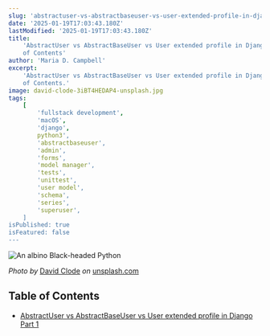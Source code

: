 ```yaml
---
slug: 'abstractuser-vs-abstractbaseuser-vs-user-extended-profile-in-django-table-of-contents'
date: '2025-01-19T17:03:43.180Z'
lastModified: '2025-01-19T17:03:43.180Z'
title:
    'AbstractUser vs AbstractBaseUser vs User extended profile in Django Table
    of Contents'
author: 'Maria D. Campbell'
excerpt:
    'AbstractUser vs AbstractBaseUser vs User extended profile in Django Table
    of Contents.'
image: david-clode-3iBT4HEDAP4-unsplash.jpg
tags:
    [
        'fullstack development',
        'macOS',
        'django',
        python3',
        'abstractbaseuser',
        'admin',
        'forms',
        'model manager',
        'tests',
        'unittest',
        'user model',
        'schema',
        'series',
        'superuser',
    ]
isPublished: true
isFeatured: false
---
```


![An albino Black-headed Python](david-clode-3iBT4HEDAP4-unsplash.jpg)

_Photo by_ [David Clode](https://unsplash.com/@davidclode) _on_
[unsplash.com](https://unsplash.com/photos/a-close-up-of-a-yellow-and-white-snake-on-a-branch-3iBT4HEDAP4)

## Table of Contents

-   [AbstractUser vs AbstractBaseUser vs User extended profile in Django Part 1](/blog/abstractuser-vs-abstractbaseuser-vs-user-extended-profile-in-django-part-1)

